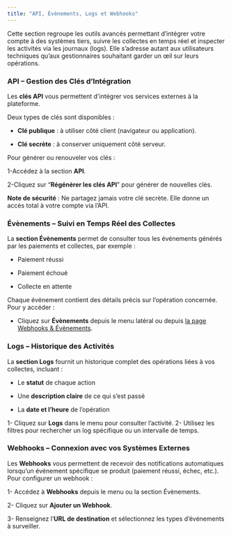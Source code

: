 ```yaml
---
title: "API, Évènements, Logs et Webhooks"
---
```


Cette section regroupe les outils avancés permettant d’intégrer votre compte à des systèmes tiers, suivre les collectes en temps réel et inspecter les activités via les journaux (logs). Elle s’adresse autant aux utilisateurs techniques qu’aux gestionnaires souhaitant garder un œil sur leurs opérations.

### API – Gestion des Clés d’Intégration

Les **clés API** vous permettent d'intégrer vos services externes à la plateforme. 

Deux types de clés sont disponibles :

  * **Clé publique** : à utiliser côté client (navigateur ou application).

  * **Clé secrète** : à conserver uniquement côté serveur.

Pour générer ou renouveler vos clés :

1-Accédez à la section **API**.

2-Cliquez sur “**Régénérer les clés API**” pour générer de nouvelles clés.

<Warning>**Note de sécurité** : Ne partagez jamais votre clé secrète. Elle donne un accès total à votre compte via l’API.</Warning>

### Évènements – Suivi en Temps Réel des Collectes

La **section Évènements** permet de consulter tous les événements générés par les paiements et collectes, par exemple :

   * Paiement réussi
  
   * Paiement échoué

   * Collecte en attente

Chaque événement contient des détails précis sur l’opération concernée. Pour y accéder :

* Cliquez sur **Évènements** depuis le menu latéral ou depuis [la page Webhooks & Évènements](https://docs.fedapay.com/integration-api/fr/webhooks-fr).

### Logs – Historique des Activités

La **section Logs** fournit un historique complet des opérations liées à vos collectes, incluant :

   * Le **statut** de chaque action

   * Une **description claire** de ce qui s’est passé

   * La **date et l’heure** de l’opération

1- Cliquez sur **Logs** dans le menu pour consulter l’activité.
2- Utilisez les filtres pour rechercher un log spécifique ou un intervalle de temps.

### Webhooks – Connexion avec vos Systèmes Externes

Les **Webhooks** vous permettent de recevoir des notifications automatiques lorsqu’un événement spécifique se produit (paiement réussi, échec, etc.). Pour configurer un webhook :

1- Accédez à **Webhooks** depuis le menu ou la section Évènements.

2- Cliquez sur **Ajouter un Webhook**.

3- Renseignez l’**URL de destination** et sélectionnez les types d’événements à surveiller.








